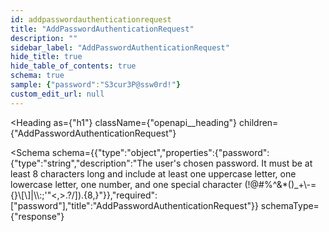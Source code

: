 ```yaml
---
id: addpasswordauthenticationrequest
title: "AddPasswordAuthenticationRequest"
description: ""
sidebar_label: "AddPasswordAuthenticationRequest"
hide_title: true
hide_table_of_contents: true
schema: true
sample: {"password":"S3cur3P@ssw0rd!"}
custom_edit_url: null
---
```



<Heading
  as={"h1"}
  className={"openapi__heading"}
  children={"AddPasswordAuthenticationRequest"}
>
</Heading>





<Schema
  schema={{"type":"object","properties":{"password":{"type":"string","description":"The user's chosen password. It must be at least 8 characters long and include at least one uppercase letter, one lowercase letter, one number, and one special character (!@#$%^&*()_+={}[]|\\:;'\"<>,.?/).","example":"S3cur3P@ssw0rd!","pattern":"^(?=.*[0-9])(?=.*[a-z])(?=.*[A-Z])(?=.*[!@#$%^&*()_+\\-={}\\[\\]|\\\\:;'\"<,>.?/]).{8,}"}},"required":["password"],"title":"AddPasswordAuthenticationRequest"}}
  schemaType={"response"}
>
  
</Schema>
            